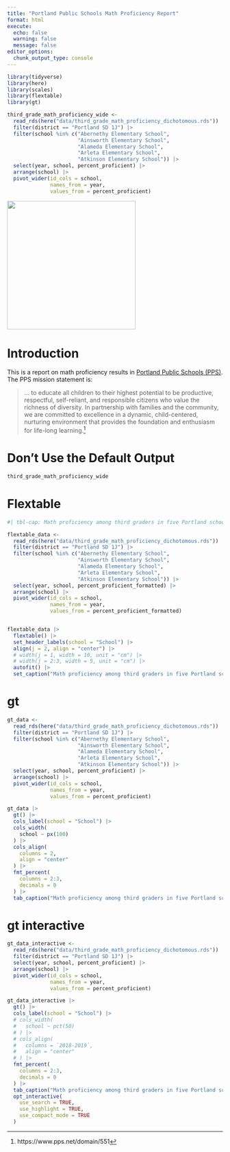 ```yaml
---
title: "Portland Public Schools Math Proficiency Report"
format: html
execute: 
  echo: false
  warning: false
  message: false
editor_options: 
  chunk_output_type: console
---
```


```r
library(tidyverse)
library(here)
library(scales)
library(flextable)
library(gt)
```

```r
third_grade_math_proficiency_wide <- 
  read_rds(here("data/third_grade_math_proficiency_dichotomous.rds")) |> 
  filter(district == "Portland SD 1J") |> 
  filter(school %in% c("Abernethy Elementary School",
                       "Ainsworth Elementary School",
                       "Alameda Elementary School",
                       "Arleta Elementary School",
                       "Atkinson Elementary School")) |> 
  select(year, school, percent_proficient) |> 
  arrange(school) |> 
  pivot_wider(id_cols = school,
              names_from = year,
              values_from = percent_proficient)
```

![](portland-public-schools-logo.svg){width=300px fig-align="left"}

# Introduction

This is a report on math proficiency results in [Portland Public Schools (PPS)](https://www.pps.net/domain/551). The PPS mission statement is:

> ... to educate all children to their highest potential to be productive, respectful, self-reliant, and responsible citizens who value the richness of diversity. In partnership with families and the community, we are committed to excellence in a dynamic, child-centered, nurturing environment that provides the foundation and enthusiasm for life-long learning.^[https://www.pps.net/domain/551]

# Don’t Use the Default Output

```r
third_grade_math_proficiency_wide
```

# Flextable

```r
#| tbl-cap: Math proficiency among third graders in five Portland schools

flextable_data <- 
  read_rds(here("data/third_grade_math_proficiency_dichotomous.rds")) |> 
  filter(district == "Portland SD 1J") |> 
  filter(school %in% c("Abernethy Elementary School",
                       "Ainsworth Elementary School",
                       "Alameda Elementary School",
                       "Arleta Elementary School",
                       "Atkinson Elementary School")) |> 
  select(year, school, percent_proficient_formatted) |> 
  arrange(school) |> 
  pivot_wider(id_cols = school,
              names_from = year,
              values_from = percent_proficient_formatted)


flextable_data |> 
  flextable() |> 
  set_header_labels(school = "School") |> 
  align(j = 2, align = "center") |> 
  # width(j = 1, width = 10, unit = "cm") |> 
  # width(j = 2:3, width = 5, unit = "cm") |> 
  autofit() |> 
  set_caption("Math proficiency among third graders in five Portland schools")
```

# gt

```r
gt_data <- 
  read_rds(here("data/third_grade_math_proficiency_dichotomous.rds")) |> 
  filter(district == "Portland SD 1J") |> 
  filter(school %in% c("Abernethy Elementary School",
                       "Ainsworth Elementary School",
                       "Alameda Elementary School",
                       "Arleta Elementary School",
                       "Atkinson Elementary School")) |> 
  select(year, school, percent_proficient) |> 
  arrange(school) |> 
  pivot_wider(id_cols = school,
              names_from = year,
              values_from = percent_proficient)

gt_data |> 
  gt() |> 
  cols_label(school = "School") |> 
  cols_width(
    school ~ px(100)
  ) |> 
  cols_align(
    columns = 2,
    align = "center"
  ) |> 
  fmt_percent(
    columns = 2:3,
    decimals = 0
  ) |> 
  tab_caption("Math proficiency among third graders in five Portland schools")
```

# gt interactive

```r
gt_data_interactive <- 
  read_rds(here("data/third_grade_math_proficiency_dichotomous.rds")) |> 
  filter(district == "Portland SD 1J") |> 
  select(year, school, percent_proficient) |> 
  arrange(school) |> 
  pivot_wider(id_cols = school,
              names_from = year,
              values_from = percent_proficient)

gt_data_interactive |> 
  gt() |> 
  cols_label(school = "School") |> 
  # cols_width(
  #   school ~ pct(50)
  # ) |> 
  # cols_align(
  #   columns = `2018-2019`,
  #   align = "center"
  # ) |> 
  fmt_percent(
    columns = 2:3,
    decimals = 0
  ) |> 
  tab_caption("Math proficiency among third graders in five Portland schools") |> 
  opt_interactive(
    use_search = TRUE,
    use_highlight = TRUE,
    use_compact_mode = TRUE
  )
```



